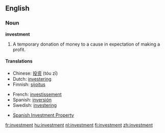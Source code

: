 ==English==

===Noun===
'''investment'''
#A temporary donation of money to a cause in expectation of making a profit.

====Translations====
{{top}}
*Chinese: [[投资]] (tóu zī)
*Dutch: [[investering]]
*Finnish: [[sijoitus]]
{{mid}}
*French: [[investissement]]
*Spanish: [[inversión]] {{f}}
*Swedish: [[investering]]
{{bottom}}

* [http://www.spanishinvest.com/ Spanish Investment Property]

[[fr:investment]]
[[hu:investment]]
[[nl:investment]]
[[fi:investment]]
[[zh:investment]]